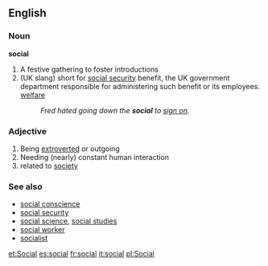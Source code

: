 ==English==

===Noun===
'''social'''
#A festive gathering to foster introductions
#(UK slang) short for [[social security]] benefit, the UK government department responsible for administering such benefit or its employees. [[welfare]]
#:''Fred hated going down the '''social''' to [[sign on]].''

===Adjective===
#Being [[extrovert]]ed or outgoing
#Needing (nearly) constant human interaction
#related to [[society]]

===See also===
*[[social conscience]]
*[[social security]]
*[[social science]], [[social studies]]
*[[social worker]]
*[[socialist]]

[[et:Social]]
[[es:social]]
[[fr:social]]
[[it:social]]
[[pl:Social]]